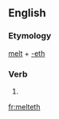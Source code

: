 ==English==

===Etymology===
[[melt]] + [[-eth]]

===Verb===
{{en-verb form}}

# {{en-archaic third-person singular of|melt}}

[[fr:melteth]]